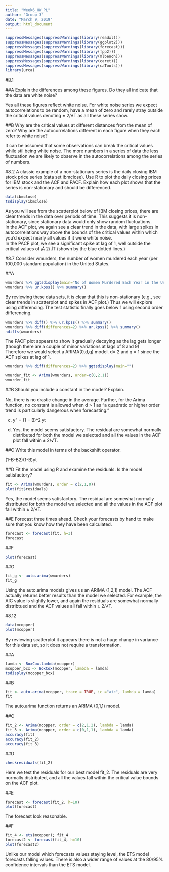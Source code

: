 ---
title: "Week6_HW_PL"
author: "Group 3"
date: "March 9, 2019"
output: html_document
---
```{r}
suppressMessages(suppressWarnings(library(readxl)))
suppressMessages(suppressWarnings(library(ggplot2)))
suppressMessages(suppressWarnings(library(forecast)))
suppressMessages(suppressWarnings(library(fpp2)))
suppressMessages(suppressWarnings(library(mlbench)))
suppressMessages(suppressWarnings(library(caret)))
suppressMessages(suppressWarnings(library(caTools)))
library(urca)
```

#8.1

##A
Explain the differences among these figures. Do they all indicate that the data are white noise?

Yes all these figures reflect white noise. For white noise series we expect autocorrelations to be random, have a mean of zero and rarely stray outside the critical values denoting ± 2/√T as all these series show.  

##B
Why are the critical values at different distances from the mean of zero? Why are the autocorrelations different in each figure when they each refer to white noise?

It can be assumed that some observations can break the critical values while stil being white noise. The more numbers in a series of data the less fluctuation we are likely to observe in the autocorrelations among the series of numbers.

#8.2
A classic example of a non-stationary series is the daily closing IBM stock price series (data set ibmclose). Use R to plot the daily closing prices for IBM stock and the ACF and PACF. Explain how each plot shows that the series is non-stationary and should be differenced.
```{r}
data(ibmclose)
tsdisplay(ibmclose)
```
As you will see from the scatterplot below of IBM closing prices, there are clear trends in the data over periods of time. This suggests it is non-stationary, since stationary data would only show random fluctuations.  
In the ACF plot, we again see a clear trend in the data, with large spikes in autocorrelations way above the bounds of the critical values within which you'd expect nearly all values if it were white noise.  
In the PACF plot, we see a significant spike at lag of 1, well outside the critical values of ¡À 2/¡ÌT (shown by the blue dotted lines.)

#8.7
Consider wmurders, the number of women murdered each year (per 100,000 standard population) in the United States.


##A
```{r}
wmurders %>% ggtsdisplay(main="No of Women Murdered Each Year in the United States")
wmurders %>% ur.kpss() %>% summary()
```

By reviewing these data sets, it is clear that this is non-stationary (e.g., see clear trends in scatterplot and spikes in ACF plot.) Thus we will explore using differencing. The test statistic finally goes below 1 using second order differencing.  

```{r}
wmurders %>% diff() %>% ur.kpss() %>% summary()
wmurders %>% diff(differences=2) %>% ur.kpss() %>% summary()
ndiffs(wmurders)
```

The PACF plot appears to show it gradually decaying as the lag gets longer (though there are a couple of minor variations at lags of 8 and 9)  
Therefore we would select a ARIMA(0,d,q) model. d= 2 and q = 1 since the ACF spikes at lag of 1.  

```{r}
wmurders %>% diff(differences=2) %>% ggtsdisplay(main="")
```

```{r}
wmurder_fit <- Arima(wmurders, order=c(0,2,1))
wmurder_fit
```
##B
Should you include a constant in the model? Explain.

No, there is no drastic change in the average. Further, for the Arima function, no constant is allowed when d > 1 as "a quadratic or higher order trend is particularly dangerous when forecasting."

c. y" = (1 − B)^2 yt  

d. Yes, the model seems satisfactory. The residual are somewhat normally distributed for both the model we selected and all the values in the ACF plot fall within ± 2/√T.  

##C
Write this model in terms of the backshift operator.

(1-B-B2)(1-B)yt

##D
Fit the model using R and examine the residuals. Is the model satisfactory?
```{r}
fit <- Arima(wmurders, order = c(2,1,0))
plot(fit$residuals)
```
Yes, the model seems satisfactory. The residual are somewhat normally distributed for both the model we selected and all the values in the ACF plot fall within ± 2/√T.  

##E
Forecast three times ahead. Check your forecasts by hand to make sure that you know how they have been calculated.

```{r}
forecast <- forecast(fit, h=3)
forecast
```

##F
```{r}
plot(forecast)
```


##G
```{r}
fit_g <- auto.arima(wmurders)
fit_g
```

Using the auto.arima models gives us an ARIMA (1,2,1) model. The ACF actually returns better results than the model we selected. For example, the AIC value is slightly lower, and again the residuals are somewhat normally distribtued and the ACF values all fall within ± 2/√T.  

#8.12

```{r}
data(mcopper)
plot(mcopper)
```

By reviewing scatterplot it appears there is not a huge change in variance for this data set, so it does not require a transformation.  

##A
```{r}
lamda <- BoxCox.lambda(mcopper)
mcopper_bcx <- BoxCox(mcopper, lambda = lamda)
tsdisplay(mcopper_bcx)
```

##B
```{r}
fit <- auto.arima(mcopper, trace = TRUE, ic ="aic", lambda = lamda)
fit
```

The auto.arima function returns an ARIMA (0,1,1) model. 

##C
```{r}
fit_2 <- Arima(mcopper, order = c(2,1,2), lambda = lamda)
fit_3 <- Arima(mcopper, order = c(0,1,1), lambda = lamda)
accuracy(fit)
accuracy(fit_2)
accuracy(fit_3)
```



##D
```{r}
checkresiduals(fit_2)
```

Here we test the residuals for our best model fit_2. The residuals are very normally distributed, and all the values fall within the critical value bounds on the ACF plot.  

##E
```{r}
forecast <- forecast(fit_2, h=10)
plot(forecast)
```
The forecast look reasonable. 

##F
```{r}
fit_4 <- ets(mcopper); fit_4
forecast2 <- forecast(fit_4, h=10)
plot(forecast2)
```
Unlike our model which forecasts values staying level, the ETS model forecasts falling values. There is also a wider range of values at the 80/95% confidence intervals than the ETS model.  
